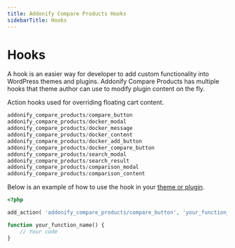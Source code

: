 ```yaml
---
title: Addonify Compare Products Hooks
sidebarTitle: Hooks
---
```


# Hooks


A hook is an easier way for developer to add custom functionality into WordPress themes and plugins. Addonify Compare Products has multiple hooks that theme author can use to modify plugin content on the fly.

Action hooks used for overriding floating cart content.

```php showLineNumbers filename="function.php"
addonify_compare_products/compare_button
addonify_compare_products/docker_modal
addonify_compare_products/docker_message
addonify_compare_products/docker_content
addonify_compare_products/docker_add_button
addonify_compare_products/docker_compare_button
addonify_compare_products/search_modal
addonify_compare_products/search_result
addonify_compare_products/comparison_modal
addonify_compare_products/comparison_content
```

Below is an example of how to use the hook in your [theme or plugin](https://developer.wordpress.org/plugins/hooks/).

```php showLineNumbers filename="example.php"
<?php

add_action( 'addonify_compare_products/compare_button', 'your_function_name' );

function your_function_name() {
	// Your code
}
```

